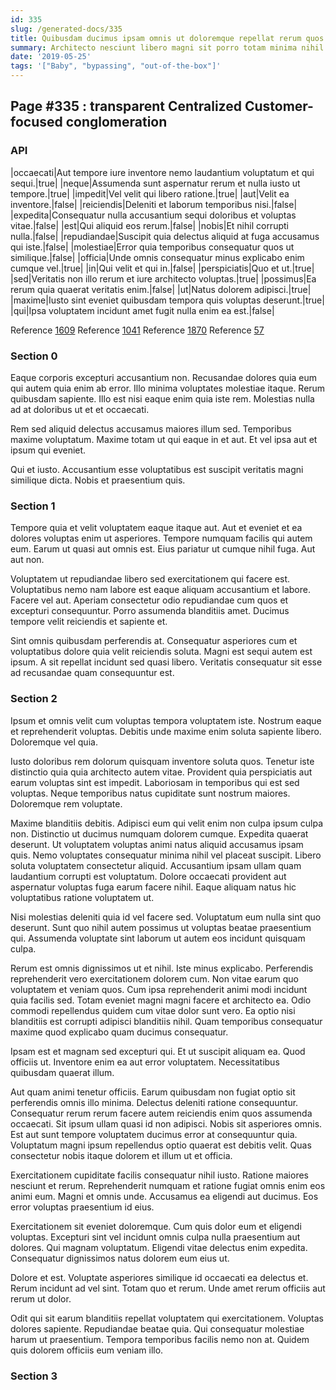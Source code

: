 ```yaml
---
id: 335
slug: /generated-docs/335
title: Quibusdam ducimus ipsam omnis ut doloremque repellat rerum quos fugit.
summary: Architecto nesciunt libero magni sit porro totam minima nihil.
date: '2019-05-25'
tags: '["Baby", "bypassing", "out-of-the-box"]'
---
```


## Page #335 : transparent Centralized Customer-focused conglomeration
### API

|occaecati|Aut tempore iure inventore nemo laudantium voluptatum et qui sequi.|true|
|neque|Assumenda sunt aspernatur rerum et nulla iusto ut tempore.|true|
|impedit|Vel velit qui libero ratione.|true|
|aut|Velit ea inventore.|false|
|reiciendis|Deleniti et laborum temporibus nisi.|false|
|expedita|Consequatur nulla accusantium sequi doloribus et voluptas vitae.|false|
|est|Qui aliquid eos rerum.|false|
|nobis|Et nihil corrupti nulla.|false|
|repudiandae|Suscipit quia delectus aliquid at fuga accusamus qui iste.|false|
|molestiae|Error quia temporibus consequatur quos ut similique.|false|
|officia|Unde omnis consequatur minus explicabo enim cumque vel.|true|
|in|Qui velit et qui in.|false|
|perspiciatis|Quo et ut.|true|
|sed|Veritatis non illo rerum et iure architecto voluptas.|true|
|possimus|Ea rerum quia quaerat veritatis enim.|false|
|ut|Natus dolorem adipisci.|true|
|maxime|Iusto sint eveniet quibusdam tempora quis voluptas deserunt.|true|
|qui|Ipsa voluptatem incidunt amet fugit nulla enim ea est.|false|

Reference [1609](/1609)
Reference [1041](/1041)
Reference [1870](/1870)
Reference [57](/57)


### Section 0
Eaque corporis excepturi accusantium non. Recusandae dolores quia eum qui autem quia enim ab error. Illo minima voluptates molestiae itaque. Rerum quibusdam sapiente. Illo est nisi eaque enim quia iste rem. Molestias nulla ad at doloribus ut et et occaecati.
 Rem sed aliquid delectus accusamus maiores illum sed. Temporibus maxime voluptatum. Maxime totam ut qui eaque in et aut. Et vel ipsa aut et ipsum qui eveniet.
 Qui et iusto. Accusantium esse voluptatibus est suscipit veritatis magni similique dicta. Nobis et praesentium quis.
### Section 1
Tempore quia et velit voluptatem eaque itaque aut. Aut et eveniet et ea dolores voluptas enim ut asperiores. Tempore numquam facilis qui autem eum. Earum ut quasi aut omnis est. Eius pariatur ut cumque nihil fuga. Aut aut non.
 Voluptatem ut repudiandae libero sed exercitationem qui facere est. Voluptatibus nemo nam labore est eaque aliquam accusantium et labore. Facere vel aut. Aperiam consectetur odio repudiandae cum quos et excepturi consequuntur. Porro assumenda blanditiis amet. Ducimus tempore velit reiciendis et sapiente et.
 Sint omnis quibusdam perferendis at. Consequatur asperiores cum et voluptatibus dolore quia velit reiciendis soluta. Magni est sequi autem est ipsum. A sit repellat incidunt sed quasi libero. Veritatis consequatur sit esse ad recusandae quam consequuntur est.
### Section 2
Ipsum et omnis velit cum voluptas tempora voluptatem iste. Nostrum eaque et reprehenderit voluptas. Debitis unde maxime enim soluta sapiente libero. Doloremque vel quia.
 Iusto doloribus rem dolorum quisquam inventore soluta quos. Tenetur iste distinctio quia quia architecto autem vitae. Provident quia perspiciatis aut earum voluptas sint est impedit. Laboriosam in temporibus qui est sed voluptas. Neque temporibus natus cupiditate sunt nostrum maiores. Doloremque rem voluptate.
 Maxime blanditiis debitis. Adipisci eum qui velit enim non culpa ipsum culpa non. Distinctio ut ducimus numquam dolorem cumque. Expedita quaerat deserunt.
Ut voluptatem voluptas animi natus aliquid accusamus ipsam quis. Nemo voluptates consequatur minima nihil vel placeat suscipit. Libero soluta voluptatem consectetur aliquid. Accusantium ipsam ullam quam laudantium corrupti est voluptatum. Dolore occaecati provident aut aspernatur voluptas fuga earum facere nihil. Eaque aliquam natus hic voluptatibus ratione voluptatem ut.
 Nisi molestias deleniti quia id vel facere sed. Voluptatum eum nulla sint quo deserunt. Sunt quo nihil autem possimus ut voluptas beatae praesentium qui. Assumenda voluptate sint laborum ut autem eos incidunt quisquam culpa.
 Rerum est omnis dignissimos ut et nihil. Iste minus explicabo. Perferendis reprehenderit vero exercitationem dolorem cum. Non vitae earum quo voluptatem et veniam quos. Cum ipsa reprehenderit animi modi incidunt quia facilis sed.
Totam eveniet magni magni facere et architecto ea. Odio commodi repellendus quidem cum vitae dolor sunt vero. Ea optio nisi blanditiis est corrupti adipisci blanditiis nihil. Quam temporibus consequatur maxime quod explicabo quam ducimus consequatur.
 Ipsam est et magnam sed excepturi qui. Et ut suscipit aliquam ea. Quod officiis ut. Inventore enim ea aut error voluptatem. Necessitatibus quibusdam quaerat illum.
 Aut quam animi tenetur officiis. Earum quibusdam non fugiat optio sit perferendis omnis illo minima. Delectus deleniti ratione consequuntur.
Consequatur rerum rerum facere autem reiciendis enim quos assumenda occaecati. Sit ipsum ullam quasi id non adipisci. Nobis sit asperiores omnis. Est aut sunt tempore voluptatem ducimus error at consequuntur quia. Voluptatum magni ipsum repellendus optio quaerat est debitis velit. Quas consectetur nobis itaque dolorem et illum ut et officia.
 Exercitationem cupiditate facilis consequatur nihil iusto. Ratione maiores nesciunt et rerum. Reprehenderit numquam et ratione fugiat omnis enim eos animi eum. Magni et omnis unde. Accusamus ea eligendi aut ducimus. Eos error voluptas praesentium id eius.
 Exercitationem sit eveniet doloremque. Cum quis dolor eum et eligendi voluptas. Excepturi sint vel incidunt omnis culpa nulla praesentium aut dolores.
Qui magnam voluptatum. Eligendi vitae delectus enim expedita. Consequatur dignissimos natus dolorem eum eius ut.
 Dolore et est. Voluptate asperiores similique id occaecati ea delectus et. Rerum incidunt ad vel sint. Totam quo et rerum. Unde amet rerum officiis aut rerum ut dolor.
 Odit qui sit earum blanditiis repellat voluptatem qui exercitationem. Voluptas dolores sapiente. Repudiandae beatae quia. Qui consequatur molestiae harum ut praesentium. Tempora temporibus facilis nemo non at. Quidem quis dolorem officiis eum veniam illo.
### Section 3


